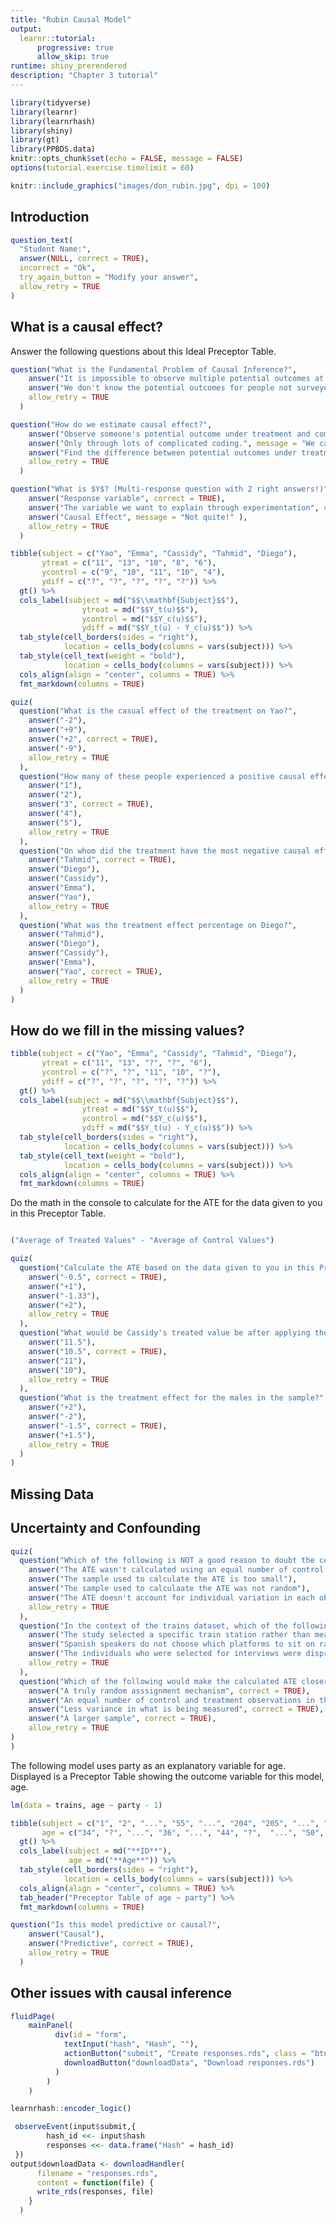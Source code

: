 ```yaml
---
title: "Rubin Causal Model"
output:
  learnr::tutorial:
      progressive: true
      allow_skip: true
runtime: shiny_prerendered
description: "Chapter 3 tutorial"
---
```


```r
library(tidyverse)
library(learnr)
library(learnrhash)
library(shiny)
library(gt)
library(PPBDS.data)
knitr::opts_chunk$set(echo = FALSE, message = FALSE)
options(tutorial.exercise.timelimit = 60)  
```

```r
knitr::include_graphics("images/don_rubin.jpg", dpi = 100)
```

## Introduction

``` r
question_text(
  "Student Name:",
  answer(NULL, correct = TRUE),
  incorrect = "Ok",
  try_again_button = "Modify your answer",
  allow_retry = TRUE
)
```

## What is a causal effect?

Answer the following questions about this Ideal Preceptor Table.

```r

question("What is the Fundamental Problem of Causal Inference?",
    answer("It is impossible to observe multiple potential outcomes at once.", correct = TRUE, message = "Nice!"),
    answer("We don't know the potential outcomes for people not surveyed.", message = "Close, missing data is at the heart of inference, but this is not the Fundamental Problem of *Causal* Inference."), 
    allow_retry = TRUE
  )

question("How do we estimate causal effect?",
    answer("Observe someone's potential outcome under treatment and compare it to their potential outcome as control.", message = "Remember the Fundamental Problem of Causal Inference is that we cannot *observe* both potential outcomes, but you're on the right track."),
    answer("Only through lots of complicated coding.", message = "We can describe the process of finding the causal effect without any real code!"),
    answer("Find the difference between potential outcomes under treatment and potential outcomes under control.", correct = TRUE),
    allow_retry = TRUE
  )

question("What is $Y$? (Multi-response question with 2 right answers!)", type = "multiple",
    answer("Response variable", correct = TRUE),
    answer("The variable we want to explain through experimentation", correct = TRUE),
    answer("Causal Effect", message = "Not quite!" ),
    allow_retry = TRUE
  )

```

```r

tibble(subject = c("Yao", "Emma", "Cassidy", "Tahmid", "Diego"),
       ytreat = c("11", "13", "10", "8", "6"),
       ycontrol = c("9", "10", "11", "10", "4"),
       ydiff = c("?", "?", "?", "?", "?")) %>%
  gt() %>%
  cols_label(subject = md("$$\\mathbf{Subject}$$"),
                ytreat = md("$$Y_t(u)$$"),
                ycontrol = md("$$Y_c(u)$$"),
                ydiff = md("$$Y_t(u) - Y_c(u)$$")) %>%
  tab_style(cell_borders(sides = "right"),
            location = cells_body(columns = vars(subject))) %>%
  tab_style(cell_text(weight = "bold"),
            location = cells_body(columns = vars(subject))) %>%
  cols_align(align = "center", columns = TRUE) %>%
  fmt_markdown(columns = TRUE)
```

```r
quiz(
  question("What is the casual effect of the treatment on Yao?",
    answer("-2"),
    answer("+9"),
    answer("+2", correct = TRUE),
    answer("-9"),
    allow_retry = TRUE
  ),
  question("How many of these people experienced a positive causal effect?",
    answer("1"),
    answer("2"),
    answer("3", correct = TRUE),
    answer("4"),
    answer("5"),
    allow_retry = TRUE
  ),
  question("On whom did the treatment have the most negative causal effect?",
    answer("Tahmid", correct = TRUE),
    answer("Diego"),
    answer("Cassidy"),
    answer("Emma"),
    answer("Yao"),
    allow_retry = TRUE
  ),
  question("What was the treatment effect percentage on Diego?",
    answer("Tahmid"),
    answer("Diego"),
    answer("Cassidy"),
    answer("Emma"),
    answer("Yao", correct = TRUE),
    allow_retry = TRUE
  )
)

```

## How do we fill in the missing values?

```r

tibble(subject = c("Yao", "Emma", "Cassidy", "Tahmid", "Diego"),
       ytreat = c("11", "13", "?", "?", "6"),
       ycontrol = c("?", "?", "11", "10", "?"),
       ydiff = c("?", "?", "?", "?", "?")) %>%
  gt() %>%
  cols_label(subject = md("$$\\mathbf{Subject}$$"),
                ytreat = md("$$Y_t(u)$$"),
                ycontrol = md("$$Y_c(u)$$"),
                ydiff = md("$$Y_t(u) - Y_c(u)$$")) %>%
  tab_style(cell_borders(sides = "right"),
            location = cells_body(columns = vars(subject))) %>%
  tab_style(cell_text(weight = "bold"),
            location = cells_body(columns = vars(subject))) %>%
  cols_align(align = "center", columns = TRUE) %>%
  fmt_markdown(columns = TRUE)
```

Do the math in the console to calculate for the ATE for the data given to you in this Preceptor Table.
```r

```

```r
("Average of Treated Values" - "Average of Control Values")
```

```r

quiz(
  question("Calculate the ATE based on the data given to you in this Preceptor Table.",
    answer("-0.5", correct = TRUE),
    answer("+1"),
    answer("-1.33"),
    answer("+2"),
    allow_retry = TRUE
  ),
  question("What would be Cassidy's treated value be after applying the ATE?",
    answer("11.5"),
    answer("10.5", correct = TRUE),
    answer("11"),
    answer("10"),
    allow_retry = TRUE
  ),
  question("What is the treatment effect for the males in the sample?",
    answer("+2"),
    answer("-2"),
    answer("-1.5", correct = TRUE),
    answer("+1.5"),
    allow_retry = TRUE
  )
)

```

## Missing Data

## Uncertainty and Confounding

```r

quiz(
  question("Which of the following is NOT a good reason to doubt the certainty of your ATE?",
    answer("The ATE wasn't calculated using an equal number of control and treatment observations", correct = TRUE),
    answer("The sample used to calculate the ATE is too small"),
    answer("The sample used to calculaate the ATE was not random"),
    answer("The ATE doesn't account for individual variation in each observation"),
    allow_retry = TRUE
  ),
  question("In the context of the trains dataset, which of the following describes selection bias, a key problem to avoid when establishing an assignment mechanism?",
    answer("The study selected a specific train station rather than measuring the effect across many"),
    answer("Spanish speakers do not choose which platforms to sit on randomly despite the assignment mechanism assuming so", correct = TRUE),
    answer("The individuals who were selected for interviews were disproportionately non-Spanish speakers."),
    allow_retry = TRUE
  ),
  question("Which of the following would make the calculated ATE closer to the true ATE of a sample? (Select all that apply)",
    answer("A truly random asssignment mechanism", correct = TRUE),
    answer("An equal number of control and treatment observations in the sample"),
    answer("Less variance in what is being measured", correct = TRUE),
    answer("A larger sample", correct = TRUE),
    allow_retry = TRUE
)
)

```

The following model uses party as an explanatory variable for age. Displayed is a Preceptor Table showing the outcome variable for this model, age. 

```r

lm(data = trains, age ~ party - 1)

tibble(subject = c("1", "2", "...", "55", "...", "204", "205", "...", "1,627", "...", "N"),
       age = c("34", "?", "...", "36", "...", "44", "?",  "...", "50", "...", "?")) %>%
  gt() %>%
  cols_label(subject = md("**ID**"),
             age = md("**Age**")) %>%
  tab_style(cell_borders(sides = "right"),
            location = cells_body(columns = vars(subject))) %>%
  cols_align(align = "center", columns = TRUE) %>%
  tab_header("Preceptor Table of age ~ party") %>%
  fmt_markdown(columns = TRUE)

```

```r

question("Is this model predictive or causal?",
    answer("Causal"),
    answer("Predictive", correct = TRUE),
    allow_retry = TRUE
  )

```

## Other issues with causal inference

```r
fluidPage(
    mainPanel(
          div(id = "form",
            textInput("hash", "Hash", ""),
            actionButton("submit", "Create responses.rds", class = "btn-primary"),
            downloadButton("downloadData", "Download responses.rds")
          )
        )
    )
```

```r

learnrhash::encoder_logic()

 observeEvent(input$submit,{
        hash_id <<- input$hash
        responses <<- data.frame("Hash" = hash_id)
 })
output$downloadData <- downloadHandler(
      filename = "responses.rds",
      content = function(file) {
      write_rds(responses, file)
    }
  )
```

